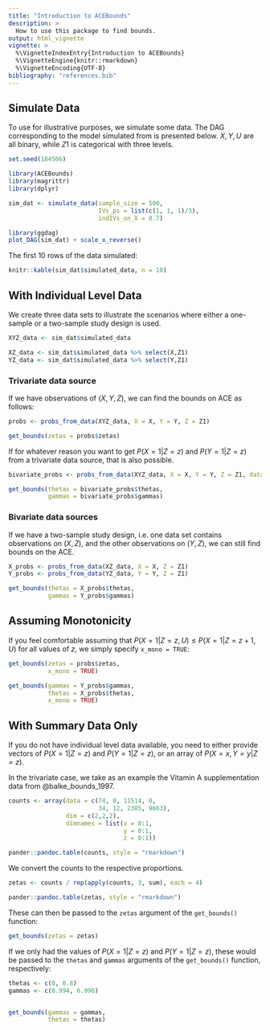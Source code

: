 ```yaml
---
title: "Introduction to ACEBounds"
description: >
  How to use this package to find bounds.
output: html_vignette
vignette: >
  %\VignetteIndexEntry{Introduction to ACEBounds}
  %\VignetteEngine{knitr::rmarkdown}
  %\VignetteEncoding{UTF-8}
bibliography: "references.bib"
---
```


## Simulate Data 

To use for illustrative purposes, we simulate some data. The DAG corresponding to the model simulated from is presented below. $X,Y,U$ are all binary, while $Z1$ is categorical with three levels. 

```r
set.seed(184506)

library(ACEBounds)
library(magrittr)
library(dplyr)

sim_dat <- simulate_data(sample_size = 500,
                         IVs_ps = list(c(1, 1, 1)/3),
                         indIVs_on_X = 0.7)

library(ggdag)
plot_DAG(sim_dat) + scale_x_reverse()
```

The first 10 rows of the data simulated:

```r
knitr::kable(sim_dat$simulated_data, n = 10)
```


## With Individual Level Data

We create three data sets to illustrate the scenarios where either a one-sample or a two-sample study design is used.

```r
XYZ_data <- sim_dat$simulated_data

XZ_data <- sim_dat$simulated_data %>% select(X,Z1)
YZ_data <- sim_dat$simulated_data %>% select(Y,Z1)
```

### Trivariate data source

If we have observations of $(X,Y,Z)$, we can find the bounds on ACE as follows:

```r
probs <- probs_from_data(XYZ_data, X = X, Y = Y, Z = Z1)

get_bounds(zetas = probs$zetas)
```


If for whatever reason you want to get $P(X = 1 | Z = z)$ and $P(Y = 1 | Z = z)$ from a trivariate data source, that is also possible.

```r
bivariate_probs <- probs_from_data(XYZ_data, X = X, Y = Y, Z = Z1, data_format = "bivariate")

get_bounds(thetas = bivariate_probs$thetas,
           gammas = bivariate_probs$gammas)
```


### Bivariate data sources

If we have a two-sample study design, i.e. one data set contains observations on $(X, Z)$, and the other observations on $(Y,Z)$, we can still find bounds on the ACE.

```r
X_probs <- probs_from_data(XZ_data, X = X, Z = Z1)
Y_probs <- probs_from_data(YZ_data, Y = Y, Z = Z1)

get_bounds(thetas = X_probs$thetas,
           gammas = Y_probs$gammas)
```


## Assuming Monotonicity

If you feel comfortable assuming that $P(X = 1 | Z = z, U) \leq P(X = 1 | Z = z+1, U)$ for all values of $z$, we simply specify `x_mono = TRUE`:

```r
get_bounds(zetas = probs$zetas,
           x_mono = TRUE)

get_bounds(gammas = Y_probs$gammas,
           thetas = X_probs$thetas,
           x_mono = TRUE)
```

## With Summary Data Only

If you do not have individual level data available, you need to either provide vectors of $P(X = 1 | Z = z)$ and $P(Y = 1 | Z = z)$, or an array of $P(X = x, Y = y | Z = z)$. 

In the trivariate case, we take as an example the Vitamin A supplementation data from @balke_bounds_1997.

```r
counts <- array(data = c(74, 0, 11514, 0,
                         34, 12, 2385, 9663),
                dim = c(2,2,2),
                dimnames = list(x = 0:1,
                                y = 0:1, 
                                z = 0:1))

pander::pandoc.table(counts, style = "rmarkdown")
```

We convert the counts to the respective proportions.

```r
zetas <- counts / rep(apply(counts, 3, sum), each = 4)

pander::pandoc.table(zetas, style = "rmarkdown")
```

These can then be passed to the `zetas` argument of the `get_bounds()` function:

```r
get_bounds(zetas = zetas)
```

If we only had the values of $P(X = 1 | Z = z)$ and $P(Y = 1 | Z = z)$, these would be passed to the `thetas` and `gammas` arguments of the `get_bounds()` function, respectively:

```r
thetas <- c(0, 0.8)
gammas <- c(0.994, 0.996)


get_bounds(gammas = gammas,
           thetas = thetas)
```


